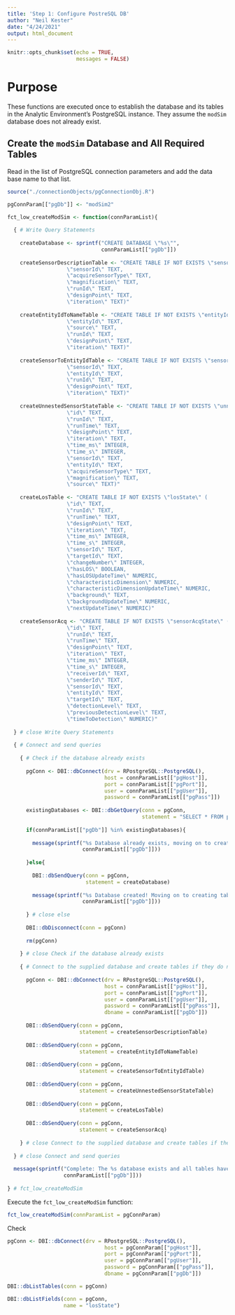 ```yaml
---
title: 'Step 1: Configure PostreSQL DB'
author: "Neil Kester"
date: "4/24/2021"
output: html_document
---
```


```r
knitr::opts_chunk$set(echo = TRUE,
                      messages = FALSE)
```

# Purpose

These functions are executed once to establish the database and its tables in the Analytic Environment's PostgreSQL instance. They assume the `modSim` database does not already exist.

## Create the `modSim` Database and All Required Tables  

Read in the list of PostgreSQL connection parameters and add the data base name to that list.

```r

source("./connectionObjects/pgConnectionObj.R")

pgConnParam[["pgDb"]] <- "modSim2"

fct_low_createModSim <- function(connParamList){
  
  { # Write Query Statements 
    
    createDatabase <- sprintf("CREATE DATABASE \"%s\"",
                              connParamList[["pgDb"]])
    
    createSensorDescriptionTable <- "CREATE TABLE IF NOT EXISTS \"sensorDescription\" (
                   \"sensorId\" TEXT,
                   \"acquireSensorType\" TEXT,
                   \"magnification\" TEXT,
                   \"runId\" TEXT,
                   \"designPoint\" TEXT,
                   \"iteration\" TEXT)"
    
    createEntityIdToNameTable <- "CREATE TABLE IF NOT EXISTS \"entityIdToName\" (
                   \"entityId\" TEXT,
                   \"source\" TEXT,
                   \"runId\" TEXT,
                   \"designPoint\" TEXT,
                   \"iteration\" TEXT)"
    
    createSensorToEntityIdTable <- "CREATE TABLE IF NOT EXISTS \"sensorToEntityId\" (
                   \"sensorId\" TEXT,
                   \"entityId\" TEXT,
                   \"runId\" TEXT,
                   \"designPoint\" TEXT,
                   \"iteration\" TEXT)"
    
    createUnnestedSensorStateTable <- "CREATE TABLE IF NOT EXISTS \"unnestedSensorState\" (
                   \"id\" TEXT,
                   \"runId\" TEXT,
                   \"runTime\" TEXT,
                   \"designPoint\" TEXT,
                   \"iteration\" TEXT,
                   \"time_ms\" INTEGER,
                   \"time_s\" INTEGER,
                   \"sensorId\" TEXT,
                   \"entityId\" TEXT,
                   \"acquireSensorType\" TEXT,
                   \"magnification\" TEXT,
                   \"source\" TEXT)"
    
    createLosTable <- "CREATE TABLE IF NOT EXISTS \"losState\" (
                   \"id\" TEXT,
                   \"runId\" TEXT,
                   \"runTime\" TEXT,
                   \"designPoint\" TEXT,
                   \"iteration\" TEXT,
                   \"time_ms\" INTEGER,
                   \"time_s\" INTEGER,
                   \"sensorId\" TEXT,
                   \"targetId\" TEXT,
                   \"changeNumber\" INTEGER,
                   \"hasLOS\" BOOLEAN,
                   \"hasLOSUpdateTime\" NUMERIC,
                   \"characteristicDimension\" NUMERIC,
                   \"characteristicDimensionUpdateTime\" NUMERIC,
                   \"background\" TEXT,
                   \"backgroundUpdateTime\" NUMERIC,
                   \"nextUpdateTime\" NUMERIC)"
    
    createSensorAcq <- "CREATE TABLE IF NOT EXISTS \"sensorAcqState\" (
                   \"id\" TEXT,
                   \"runId\" TEXT,
                   \"runTime\" TEXT,
                   \"designPoint\" TEXT,
                   \"iteration\" TEXT,
                   \"time_ms\" INTEGER,
                   \"time_s\" INTEGER,
                   \"receiverId\" TEXT,
                   \"senderId\" TEXT,
                   \"sensorId\" TEXT,
                   \"entityId\" TEXT,
                   \"targetId\" TEXT,
                   \"detectionLevel\" TEXT,
                   \"previousDetectionLevel\" TEXT,
                   \"timeToDetection\" NUMERIC)"
    
  } # close Write Query Statements
  
  { # Connect and send queries
    
    { # Check if the database already exists
      
      pgConn <- DBI::dbConnect(drv = RPostgreSQL::PostgreSQL(),
                               host = connParamList[["pgHost"]],
                               port = connParamList[["pgPort"]],
                               user = connParamList[["pgUser"]],
                               password = connParamList[["pgPass"]])
      
      existingDatabases <- DBI::dbGetQuery(conn = pgConn,
                                           statement = "SELECT * FROM pg_database")$datname
      
      if(connParamList[["pgDb"]] %in% existingDatabases){
        
        message(sprintf("%s Database already exists, moving on to creating tables",
                        connParamList[["pgDb"]]))
        
      }else{
        
        DBI::dbSendQuery(conn = pgConn,
                         statement = createDatabase)
        
        message(sprintf("%s Database created! Moving on to creating tables",
                        connParamList[["pgDb"]]))
        
      } # close else
      
      DBI::dbDisconnect(conn = pgConn)
      
      rm(pgConn)
      
    } # close Check if the database already exists
    
    { # Connect to the supplied database and create tables if they do not exist
      
      pgConn <- DBI::dbConnect(drv = RPostgreSQL::PostgreSQL(),
                               host = connParamList[["pgHost"]],
                               port = connParamList[["pgPort"]],
                               user = connParamList[["pgUser"]],
                               password = connParamList[["pgPass"]],
                               dbname = connParamList[["pgDb"]])
      
      DBI::dbSendQuery(conn = pgConn,
                       statement = createSensorDescriptionTable)
      
      DBI::dbSendQuery(conn = pgConn,
                       statement = createEntityIdToNameTable)
      
      DBI::dbSendQuery(conn = pgConn,
                       statement = createSensorToEntityIdTable)
      
      DBI::dbSendQuery(conn = pgConn,
                       statement = createUnnestedSensorStateTable)
      
      DBI::dbSendQuery(conn = pgConn,
                       statement = createLosTable)
      
      DBI::dbSendQuery(conn = pgConn,
                       statement = createSensorAcq)
      
    } # close Connect to the supplied database and create tables if they do not exist
    
  } # close Connect and send queries
  
  message(sprintf("Complete: The %s database exists and all tables have been created!",
                  connParamList[["pgDb"]]))
  
} # fct_low_createModSim
```  

Execute the `fct_low_createModSim` function:  

```r

fct_low_createModSim(connParamList = pgConnParam)

```  
Check  

```r

pgConn <- DBI::dbConnect(drv = RPostgreSQL::PostgreSQL(),
                               host = pgConnParam[["pgHost"]],
                               port = pgConnParam[["pgPort"]],
                               user = pgConnParam[["pgUser"]],
                               password = pgConnParam[["pgPass"]],
                               dbname = pgConnParam[["pgDb"]])

DBI::dbListTables(conn = pgConn)  

DBI::dbListFields(conn = pgConn,
                  name = "losState")

```


